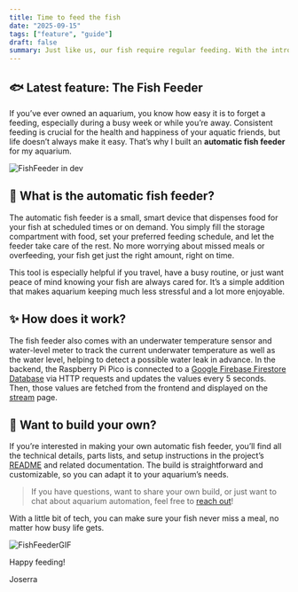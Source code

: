 ```yaml
---
title: Time to feed the fish
date: "2025-09-15"
tags: ["feature", "guide"]
draft: false
summary: Just like us, our fish require regular feeding. With the introduction of a new gadget, their feeding schedule can now be automated. Isnt it cool?
---
```


## 🐟 Latest feature: The Fish Feeder

If you’ve ever owned an aquarium, you know how easy it is to forget a feeding, especially during a busy week or while you’re away. Consistent feeding is crucial for the health and happiness of your aquatic friends, but life doesn’t always make it easy. That’s why I built an **automatic fish feeder** for my aquarium.

![FishFeeder in dev](time-to-feed/feeder.avif)

## 🤖 What is the automatic fish feeder?

The automatic fish feeder is a small, smart device that dispenses food for your fish at scheduled times or on demand. You simply fill the storage compartment with food, set your preferred feeding schedule, and let the feeder take care of the rest. No more worrying about missed meals or overfeeding, your fish get just the right amount, right on time.

This tool is especially helpful if you travel, have a busy routine, or just want peace of mind knowing your fish are always cared for. It’s a simple addition that makes aquarium keeping much less stressful and a lot more enjoyable.

## ✨ How does it work?

The fish feeder also comes with an underwater temperature sensor and water-level meter to track the current underwater temperature as well as the water level, helping to detect a possible water leak in advance. In the backend, the Raspberry Pi Pico is connected to a [Google Firebase Firestore Database](https://github.com/Joserra13/automated-aquarium/blob/main/docs/firebase.md) via HTTP requests and updates the values every 5 seconds. Then, those values are fetched from the frontend and displayed on the [stream](../../stream/) page.

## 📝 Want to build your own?

If you’re interested in making your own automatic fish feeder, you’ll find all the technical details, parts lists, and setup instructions in the project’s [README](https://github.com/Joserra13/automated-aquarium/tree/main/src/RaspberryPi-Pico-W) and related documentation. The build is straightforward and customizable, so you can adapt it to your aquarium’s needs.

> If you have questions, want to share your own build, or just want to chat about aquarium automation, feel free to [reach out](../../contact/)!

With a little bit of tech, you can make sure your fish never miss a meal, no matter how busy life gets.

![FishFeederGIF](time-to-feed/FishFeederGIF.gif)

Happy feeding!

Joserra

